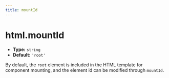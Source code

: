 ```yaml
---
title: mountId
---
```


# html.mountId

- **Type:** `string`
- **Default:** `'root'`

By default, the `root` element is included in the HTML template for component mounting, and the element id can be modified through `mountId`.


<RsbuildConfig configName="html.mountId" />
